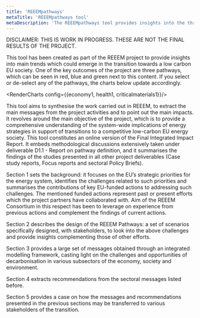 ```yaml
---
title: 'REEEMpathways'
metaTitle: 'REEEMpathways tool'
metaDescription: 'The REEEMpathways tool provides insights into the three pathways, which narrate three stories revolving around main trends which could emerge in the transition towards a low carbon EU society'
---
```



<p style={{fontSize: '14px', color: 'red', padding: '20px'}}>DISCLAIMER: THIS IS WORK IN PROGRESS. THESE ARE NOT THE FINAL RESULTS OF THE PROJECT.</p>

This tool has been created as part of the REEEM project to provide insights into main trends which could emerge in the transition towards a low carbon EU society. One of the key outcomes of the project are three pathways, which can be seen in red, blue and green next to this content. If you select or de-select any of the pathways, the charts below update accordingly.

<RenderCharts config={{economy1, health1, criticalmaterials1}}/>

This tool aims to synthesise the work carried out in REEEM, to extract the main messages from the project activities and to point out the main impacts. It revolves around the main objective of the project, which is to provide a comprehensive understanding of the system-wide implications of energy strategies in support of transitions to a competitive low-carbon EU energy society. This tool constitutes an online version of the Final Integrated Impact Report. It embeds methodological discussions extensively taken under deliverable D1.1 - Report on pathway definition, and it summarises the findings of the studies presented in all other project deliverables (Case study reports, Focus reports and sectoral Policy Briefs).

Section 1 sets the background: it focuses on the EU’s strategic priorities for the energy system, identifies the challenges related to such priorities and summarises the contributions of key EU-funded actions to addressing such challenges. The mentioned funded actions represent past or present efforts which the project partners have collaborated with. Aim of the REEEM Consortium in this respect has been to leverage on experience from previous actions and complement the findings of current actions.

Section 2 describes the design of the REEEM Pathways: a set of scenarios specifically designed, with stakeholders, to look into the above challenges and provide insights complementing those of other efforts.

Section 3 provides a large set of messages obtained through an integrated modelling framework, casting light on the challenges and opportunities of decarbonisation in various subsectors of the economy, society and environment.

Section 4 extracts recommendations from the sectoral messages listed before.

Section 5 provides a case on how the messages and recommendations presented in the previous sections may be transferred to various stakeholders of the transition.
